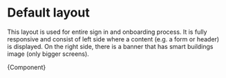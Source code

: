 
<Meta title="Layouts/Default" component={Default} />

# Default layout

This layout is used for entire sign in and onboarding process. It is fully responsive and consist of left side where a content (e.g. a form or header) is displayed. On the right side, there is a banner that has smart buildings image (only bigger screens).


<Canvas>
  <Story name="Default">{Component}</Story>
</Canvas>
